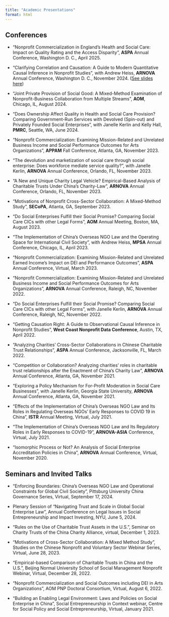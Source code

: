 ```yaml
---
title: "Academic Presentations"
format: html
---
```


<style>
/* Remove underline but preserve theme link color */
main a {
  text-decoration: none !important;
}
</style>


## Conferences

- “Nonprofit Commercialization in England’s Health and Social Care: Impact on Quality Rating and the Access Disparity”, **ASPA** Annual Conference, Washington D. C., April 2025.

- “Clarifying Correlation and Causation: A Guide to Modern Quantitative Causal Inference in Nonprofit Studies”, with Andrew Heiss, **ARNOVA** Annual Conference, Washington D. C., November 2024. ([See slides here](https://stats.andrewheiss.com/corrupt-caterpillar/presentations/2024-11-22_arnova/)) 

- “Joint Private Provision of Social Good: A Mixed-Method Examination of Nonprofit-Business Collaboration from Multiple Streams”, **AOM**, Chicago, IL, August 2024.

- “Does Ownership Affect Quality in Health and Social Care Provision? Comparing Government-Run Services with Devolved (Spin-out) and Privately Founded Social Enterprises”, with Janelle Kerlin and Kelly Hall, **PMRC**, Seattle, WA, June 2024.

- “Nonprofit Commercialization: Examining Mission-Related and Unrelated Business Income and Social Performance Outcomes for Arts Organizations”, **APPAM** Fall Conference, Atlanta, GA, November 2023.

- “The devolution and marketization of social care through social enterprise: Does workforce mediate service quality?”, with Janelle Kerlin, **ARNOVA** Annual Conference, Orlando, FL, November 2023.

- “A New and Unique Charity Legal Vehicle? Empirical-Based Analysis of Charitable Trusts Under China’s Charity-Law”, **ARNOVA** Annual Conference, Orlando, FL, November 2023.

- “Motivations of Nonprofit Cross-Sector Collaboration: A Mixed-Method Study”, **SECoPA**, Atlanta, GA, September 2023.

- “Do Social Enterprises Fulfill their Social Promise? Comparing Social Care CICs with other Legal Forms”, **AOM** Annual Meeting, Boston, MA, August 2023.

- “The Implementation of China’s Overseas NGO Law and the Operating Space for International Civil Society”, with Andrew Heiss, **MPSA** Annual Conference, Chicago, IL, April 2023.

- “Nonprofit Commercialization: Examining Mission-Related and Unrelated Earned Income's Impact on DEI and Performance Outcomes”, **ASPA** Annual Conference, Virtual, March 2023.

- “Nonprofit Commercialization: Examining Mission-Related and Unrelated Business Income and Social Performance Outcomes for Arts Organizations”, **ARNOVA** Annual Conference, Raleigh, NC, November 2022.

- “Do Social Enterprises Fulfill their Social Promise? Comparing Social Care CICs with other Legal Forms”, with Janelle Kerlin, **ARNOVA** Annual Conference, Raleigh, NC, November 2022.

- “Getting Causation Right: A Guide to Observational Causal Inference in Nonprofit Studies”, **West Coast Nonprofit Data Conference**, Austin, TX, April 2022.

- “Analyzing Charities’ Cross-Sector Collaborations in Chinese Charitable Trust Relationships”, **ASPA** Annual Conference, Jacksonville, FL, March 2022.

- “Competition or Collaboration? Analyzing charities’ roles in charitable trust relationships after the Enactment of China’s Charity Law”, **ARNOVA** Annual Conference, Atlanta, GA, November 2021.

- “Exploring a Policy Mechanism for For-Profit Moderation in Social Care Businesses”, with Janelle Kerlin, Georgia State University, **ARNOVA** Annual Conference, Atlanta, GA, November 2021.

- “Effects of the Implementation of China’s Overseas NGO Law and Its Roles in Regulating Overseas NGOs’ Early Responses to COVID 19 in China”, **ISTR** Annual Meeting, Virtual, July 2021.

- “The Implementation of China’s Overseas NGO Law and Its Regulatory Roles in Early Responses to COVID-19”, **ARNOVA-ASIA** Conference, Virtual, July 2021.

- “Isomorphic Process or Not? An Analysis of Social Enterprise Accreditation Policies in China”, **ARNOVA** Annual Conference, Virtual, November 2020.

## Seminars and Invited Talks

- “Enforcing Boundaries: China’s Overseas NGO Law and Operational Constraints for Global Civil Society”, Pittsburg University China Governance Series, Virtual, September 17, 2024.

- Plenary Session of “Navigating Trust and Scale in Global Social Enterprise Law”, Annual Conference on Legal Issues in Social Entrepreneurship and Impact Investing, NYU, June 5, 2024.

- “Rules on the Use of Charitable Trust Assets in the U.S.”, Seminar on Charity Trusts of the China Charity Alliance, virtual, December 1, 2023.

- “Motivations of Cross-Sector Collaboration: A Mixed Method Study”, Studies on the Chinese Nonprofit and Voluntary Sector Webinar Series, Virtual, June 28, 2023.

- “Empirical-based Comparison of Charitable Trusts in China and the U.S.”, Beijing Normal University School of Social Management Nonprofit Webinar, Virtual, December 28, 2022.

- “Nonprofit Commercialization and Social Outcomes including DEI in Arts Organizations”, AOM PNP Doctoral Consortium, Virtual, August 6, 2022.

- "Building an Enabling Legal Environment: Laws and Policies on Social Enterprise in China”, Social Entrepreneurship in Context webinar, Centre for Social Policy and Social Entrepreneurship, Virtual, January 2021.
